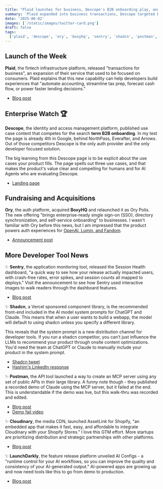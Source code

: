 ```yaml
---
title: "Plaid launches for business, Descope's B2B onboarding play, and Ory acquires BoxyHQ"
summary: 'Plaid expanded into business transactions, Descope targeted B2B onboarding search terms, and Ory acquired BoxyHQ to launch Ory Polis for enterprise SSO.'
date: '2025-06-02'
images: ['/static/images/twitter-card.png']
draft: false
tags:
  ['plaid', 'descope', 'ory', 'boxyhq', 'sentry', 'shadcn', 'postman', 'cloudinary', 'launchdarkly']
---
```


## Launch of the Week

**Plaid**, the fintech infrastructure platform, released "transactions for business", an expansion of their service that used to be focused on consumers. Plaid explains that this new capability can help developers build experiences that "automate accounting, streamline tax prep, forecast cash flow, or power faster lending decisions."

- [Blog post](https://plaid.com/blog/transactions-for-business/)

## Enterprise Watch 🏆

**Descope**, the identity and access management platform, published use case content that competes for the search **term B2B onboarding**. In my test the page is already 4th in Google, behind NorthPass, Everafter, and Arrows. Out of those competitors Descope is the only auth provider and the only developer focused solution.

The big learning from this Descope page is to be explicit about the use cases your product fills. The page spells out three use cases, and that makes the product's value clear and compelling for humans and for AI Agents who are evaluating Descope.

- [Landing page](https://www.descope.com/blog/post/b2b-onboarding)

## Fundraising and Acquisitions

**Ory**, the auth platform, acquired **BoxyHQ** and relaunched it as Ory Polis. The new offering "brings enterprise-ready single sign-on (SSO), directory synchronization, and self-service onboarding" to businesses. I wasn't familiar with Ory before this news, but I am impressed that the product powers auth experiences for [OpenAI, Lumin, and Fandom](https://www.ory.sh/case-studies).

- [Announcement post](https://www.ory.sh/blog/introducing-ory-polis-for-enterprise-single-sign-on)

## More Developer Tool News

✨ **Sentry**, the application monitoring tool, released the Session Health dashboard, "a quick way to see how your release actually impacted users, with crash-free rates, error spikes, and session counts all mapped to deploys." Visit the announcement to see how Sentry used interactive images to walk readers through the dashboard features.

- [Blog post](https://blog.sentry.io/introducing-session-health-in-sentry-now-in-open-beta/)

✨ **Shadcn**, a Vercel sponsored component library, is the recommended front-end included in the AI model system prompts for ChatGPT and Claude. This means that when a user wants to build a webapp, the model will default to using shadcn unless you specify a different library.

This reveals that the system prompt is a new distribution channel for developer tools. If you run a shadcn competitor, you can't just influence the LLMs to recommend your product through onsite content optimizations. You'd need the team at ChatGPT or Claude to manually include your product in the system prompt.

- [Shadcn tweet](https://x.com/shadcn/status/1927051270184943917)
- [Hashim's LinkedIn response](https://www.linkedin.com/posts/hashimwarren_this-tweet-has-been-haunting-me-for-days-activity-7335391912205410304-N5zV?utm_source=share&utm_medium=member_desktop&rcm=ACoAAAB13hIBgvkk8Jc-7qRKNppUYPiHV2AI_i8)

✨ **Postman**, the API tool launched a way to create an MCP server using any set of public APIs in their large library. A funny note though - they published a recorded demo of Claude using the MCP server, but it failed at the end. This is understandable if the demo was live, but this walk-thru was recorded and edited.

- [Blog post](https://blog.postman.com/postman-launches-full-support-for-model-context-protocol-mcp-build-better-ai-agents-faster/)
- [Demo fail video](https://www.youtube.com/watch?v=fxOhTLbqJLk)

✨ **Cloudinary**, the media CDN, launched AssetLink for Shopify, "an embedded app that makes it fast, easy, and affordable to integrate Cloudinary with your Shopify Stores." I love this GTM effort. More startups are prioritizing distribution and strategic partnerships with other platforms.

- [Blog post](https://cloudinary.com/blog/fast-easy-asset-management-shopify-stores)

✨ **LaunchDarkly**, the feature release platform unveiled AI Configs - a "runtime control for your AI workflows, so you can improve the quality and consistency of your AI-generated output." AI-powered apps are growing up and now need tools like this to go from demo to production.

- [Blog post](https://launchdarkly.com/blog/ai-configs-ga-runtime-control-prompts-models/)
